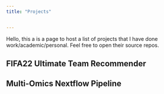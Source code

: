 ```yaml
---
title: "Projects"


---
```


Hello, this a is a page to host a list of projects that I have done work/academic/personal. Feel free to open their source repos.


## FIFA22 Ultimate Team Recommender



## Multi-Omics Nextflow Pipeline